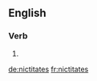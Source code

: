 ==English==

===Verb===
{{head|en}}

# {{en-third-person singular of|nictitate}}

[[de:nictitates]]
[[fr:nictitates]]